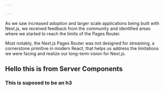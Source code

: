 ```yaml
---

---
```



<ProcessHeader title={title} publishDate={publishDate} kind={kind}/>


As we saw increased adoption and larger scale applications being built with Next.js, we received feedback from the community and identified areas where we started to reach the limits of the Pages Router.

Most notably, the Next.js Pages Router was not designed for streaming, a cornerstone primitive in modern React, that helps us address the limitations we were facing and realize our long-term vision for Next.js.

## Hello this is from Server Components

### This is suposed to be an h3

